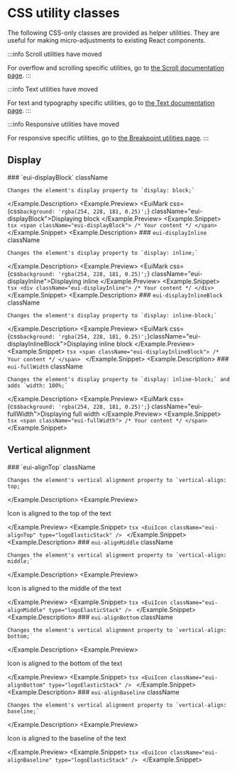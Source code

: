 # CSS utility classes



The following CSS-only classes are provided as helper utilities. They are useful for making micro-adjustments to existing React components.

:::info Scroll utilities have moved

For overflow and scrolling specific utilities, go to [the Scroll documentation page](./scroll/overview.mdx).
:::

:::info Text utilities have moved

For text and typography specific utilities, go to [the Text documentation page](../getting-started/theming/utilities/typography.mdx).
:::

:::info Responsive utilities have moved

For responsive specific utilities, go to [the Breakpoint utilities page](../getting-started/theming/utilities/breakpoints.mdx).
:::

## Display

<Example>
  <Example.Description>
    ### `eui-displayBlock` <Badge color="hollow">className</Badge>

    Changes the element's display property to `display: block;`
  </Example.Description>
  <Example.Preview>
    <EuiMark css={css`background: 'rgba(254, 228, 181, 0.25)';`} className="eui-displayBlock">Displaying block</EuiMark>
  </Example.Preview>
  <Example.Snippet>
    ```tsx
    <span className="eui-displayBlock">
    /* Your content */
    </span>
    ```
  </Example.Snippet>
</Example>
<Example>
  <Example.Description>
    ### `eui-displayInline` <Badge color="hollow">className</Badge>

    Changes the element's display property to `display: inline;`
  </Example.Description>
  <Example.Preview>
    <EuiMark css={css`background: 'rgba(254, 228, 181, 0.25)';`} className="eui-displayInline">Displaying inline</EuiMark>
  </Example.Preview>
  <Example.Snippet>
    ```tsx
    <div className="eui-displayInline">
    /* Your content */
    </div>
    ```
  </Example.Snippet>
</Example>
<Example>
  <Example.Description>
    ### `eui-displayInlineBlock` <Badge color="hollow">className</Badge>

    Changes the element's display property to `display: inline-block;`
  </Example.Description>
  <Example.Preview>
    <EuiMark css={css`background: 'rgba(254, 228, 181, 0.25)';`}className="eui-displayInlineBlock">Displaying inline block</EuiMark>
  </Example.Preview>
  <Example.Snippet>
    ```tsx
    <span className="eui-displayInlineBlock">
    /* Your content */
    </span>
    ```
  </Example.Snippet>
</Example>
<Example>
  <Example.Description>
    ### `eui-fullWidth` <Badge color="hollow">className</Badge>

    Changes the element's display property to `display: inline-block;` and adds `width: 100%;`
  </Example.Description>
  <Example.Preview>
    <EuiMark css={css`background: 'rgba(254, 228, 181, 0.25)';`} className="eui-fullWidth">Displaying full width</EuiMark>
  </Example.Preview>
  <Example.Snippet>
    ```tsx
    <span className="eui-fullWidth">
    /* Your content */
    </span>
    ```
  </Example.Snippet>
</Example>

## Vertical alignment

<Example>
  <Example.Description>
    ### `eui-alignTop` <Badge color="hollow">className</Badge>

    Changes the element's vertical alignment property to `vertical-align: top;`
  </Example.Description>
  <Example.Preview>
    <p>
      <EuiIcon
        type="logoElasticStack"
        size="xxl"
        className="eui-alignTop"
      /> Icon is aligned to the top of the text
    </p>
  </Example.Preview>
  <Example.Snippet>
    ```tsx
    <EuiIcon className="eui-alignTop" type="logoElasticStack" />
    ```
  </Example.Snippet>
</Example>
<Example>
  <Example.Description>
    ### `eui-alignMiddle` <Badge color="hollow">className</Badge>

    Changes the element's vertical alignment property to `vertical-align: middle;`
  </Example.Description>
  <Example.Preview>
    <p>
      <EuiIcon
        type="logoElasticStack"
        size="xxl"
        className="eui-alignMiddle"
      /> Icon is aligned to the middle of the text
    </p>
  </Example.Preview>
  <Example.Snippet>
    ```tsx
    <EuiIcon className="eui-alignMiddle" type="logoElasticStack" />
    ```
  </Example.Snippet>
</Example>
<Example>
  <Example.Description>
    ### `eui-alignBottom` <Badge color="hollow">className</Badge>

    Changes the element's vertical alignment property to `vertical-align: bottom;`
  </Example.Description>
  <Example.Preview>
    <p>
      <EuiIcon
        type="logoElasticStack"
        size="xxl"
        className="eui-alignBottom"
      /> Icon is aligned to the bottom of the text
    </p>
  </Example.Preview>
  <Example.Snippet>
    ```tsx
    <EuiIcon className="eui-alignBottom" type="logoElasticStack" />
    ```
  </Example.Snippet>
</Example>
<Example>
  <Example.Description>
    ### `eui-alignBaseline` <Badge color="hollow">className</Badge>

    Changes the element's vertical alignment property to `vertical-align: baseline;`
  </Example.Description>
  <Example.Preview>
    <p>
      <EuiIcon
        type="logoElasticStack"
        size="xxl"
        className="eui-alignBaseline"
      /> Icon is aligned to the baseline of the text
    </p>
  </Example.Preview>
  <Example.Snippet>
    ```tsx
    <EuiIcon className="eui-alignBaseline" type="logoElasticStack" />
    ```
  </Example.Snippet>
</Example>
